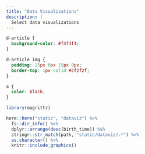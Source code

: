 ```yaml
---
title: "Data Visualizations"
description: |
  Select data visualizations
---
```


```css
d-article {
  background-color: #f4f4f4;
}

d-article img {
  padding: 25px 0px 15px 0px;
  border-top: 1px solid #2f2f2f;
}

a {
  color: black;
}
```



```r
library(magrittr)

here::here("static", "dataviz") %>%
  fs::dir_info() %>%
  dplyr::arrange(desc(birth_time)) %$%
  stringr::str_match(path, "static/dataviz/.*") %>%
  as.character() %>% 
  knitr::include_graphics()
```

